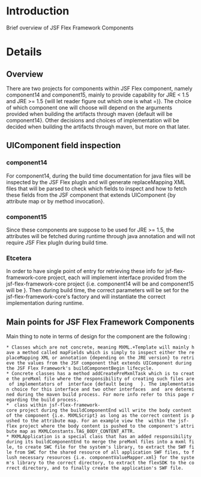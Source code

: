 = Introduction =

Brief overview of JSF Flex Framework Components


= Details =

==Overview==
There are two projects for components within JSF Flex component, namely component14 and component15, mainly to provide capability for JRE < 1.5 and JRE >= 1.5 {will let reader figure out which one is what =)}. The choice of which component one will choose will depend on the arguments provided when building the artifacts through maven {default will be component14}. Other decisions and choices of implementation will be decided when building the artifacts through maven, but more on that later.

==UIComponent field inspection==

===component14===
For component14, during the build time documentation for java files will be inspected by the JSF Flex plugIn and will generate replaceMapping XML files that will be parsed to check which fields to inspect and how to fetch these fields from the JSF component that extends UIComponent {by attribute map or by method invocation}.

===component15===
Since these components are suppose to be used for JRE >= 1.5, the attributes will be fetched during runtime through java annotation and will not require JSF Flex plugIn during build time.

===Etcetera===
In order to have single point of entry for retrieving these info for jsf-flex-framework-core project, each will implement {{{_AnnotationDocletParser}}} interface provided from the jsf-flex-framework-core project {i.e. component14 will be 
{{{AnnotationDocletParser14Impl}}} and component15 will be {{{AnnotationDocletParser15Impl}}} }. Then during build time, the correct parameters will be set for the jsf-flex-framework-core's factory and will instantiate the correct implementation during runtime.


==Main points for JSF Flex Framework Components==
Main thing to note in terms of design for the component are the following :
 * Classes which are not concrete, meaning MXML.+Template will mainly have a method called mapFields which is simply to inspect either the replaceMapping XML or annotation {depending on the JRE version} to retrieve the values from the JSF component that extends UIComponent during the JSF Flex Framework's buildComponentBegin lifecycle.
 * Concrete classes has a method addCreatePreMxmlTask which is to create the preMxml file where the responsibility of creating such files are of implementators of {{{_FileManipulatorTaskRunner}}} interface {default being  {{{VelocityFileManipulatorTaskRunnerImpl}}} }. The implementation choice for this interface and two other interfaces {{{_CommonTaskRunner}}} and {{{_FlexTaskRunner}}} are determined during the maven build process. For more info refer to this page regarding the build process.
 * {{{MXMLComponentBaseActions}}} class within jsf-flex-framework-core project during the buildComponentEnd will write the body content of the component {i.e. MXMLScript} as long as the correct content is pushed to the attribute map. For an example view the {{{MXMLUIScriptTag}}} within the jsf-flex project where the body content is pushed to the component's attribute map as MXMLConstants.TAG_BODY_CONTENT_ATTR.
 * MXMLApplication is a special class that has an added responsibility during its buildComponentEnd to merge the preMxml files into a mxml file, to create SWC file for the system's library, to extract the SWF file from SWC for the shared resource of all application SWF files, to flush necessary resources {i.e. componentValueMapper.xml} for the system's library to the correct directory, to extract the flexSDK to the correct directory, and to finally create the application's SWF file.